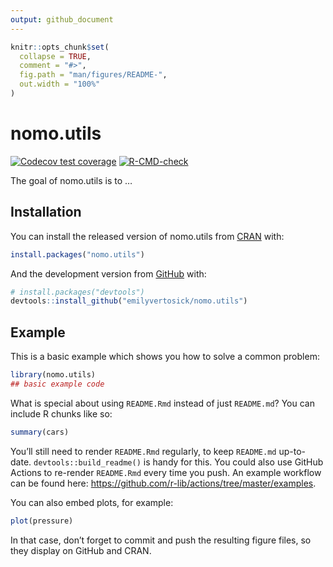 ```yaml
---
output: github_document
---
```


<!-- README.md is generated from README.Rmd. Please edit that file -->

```r
knitr::opts_chunk$set(
  collapse = TRUE,
  comment = "#>",
  fig.path = "man/figures/README-",
  out.width = "100%"
)
```

# nomo.utils

<!-- badges: start -->
[![Codecov test coverage](https://codecov.io/gh/emilyvertosick/nomo.utils/branch/main/graph/badge.svg)](https://codecov.io/gh/emilyvertosick/nomo.utils?branch=main)
[![R-CMD-check](https://github.com/emilyvertosick/nomo.utils/workflows/R-CMD-check/badge.svg)](https://github.com/emilyvertosick/nomo.utils/actions)
<!-- badges: end -->

The goal of nomo.utils is to ...

## Installation

You can install the released version of nomo.utils from [CRAN](https://CRAN.R-project.org) with:

``` r
install.packages("nomo.utils")
```

And the development version from [GitHub](https://github.com/) with:

``` r
# install.packages("devtools")
devtools::install_github("emilyvertosick/nomo.utils")
```
## Example

This is a basic example which shows you how to solve a common problem:

```r
library(nomo.utils)
## basic example code
```

What is special about using `README.Rmd` instead of just `README.md`? You can include R chunks like so:

```r
summary(cars)
```

You'll still need to render `README.Rmd` regularly, to keep `README.md` up-to-date. `devtools::build_readme()` is handy for this. You could also use GitHub Actions to re-render `README.Rmd` every time you push. An example workflow can be found here: <https://github.com/r-lib/actions/tree/master/examples>.

You can also embed plots, for example:

```r
plot(pressure)
```

In that case, don't forget to commit and push the resulting figure files, so they display on GitHub and CRAN.
